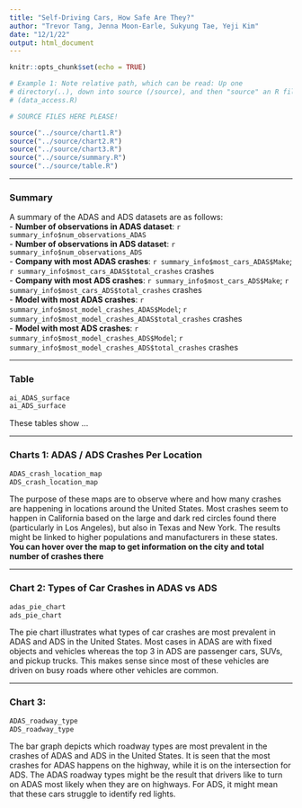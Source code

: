 ```yaml
---
title: "Self-Driving Cars, How Safe Are They?"
author: "Trevor Tang, Jenna Moon-Earle, Sukyung Tae, Yeji Kim"
date: "12/1/22"
output: html_document
---
```


```r
knitr::opts_chunk$set(echo = TRUE)
```

```r
# Example 1: Note relative path, which can be read: Up one
# directory(..), down into source (/source), and then "source" an R file
# (data_access.R)

# SOURCE FILES HERE PLEASE!

source("../source/chart1.R")
source("../source/chart2.R")
source("../source/chart3.R")
source("../source/summary.R")
source("../source/table.R")
```

---

### Summary

A summary of the ADAS and ADS datasets are as follows: <br>
- **Number of observations in ADAS dataset**: `r summary_info$num_observations_ADAS` <br>
- **Number of observations in ADS dataset**: `r summary_info$num_observations_ADS` <br>
- **Company with most ADAS crashes**: `r summary_info$most_cars_ADAS$Make`; `r summary_info$most_cars_ADAS$total_crashes` crashes <br>
- **Company with most ADS crashes**: `r summary_info$most_cars_ADS$Make`; `r summary_info$most_cars_ADS$total_crashes` crashes <br>
- **Model with most ADAS crashes**: `r summary_info$most_model_crashes_ADAS$Model`;
`r summary_info$most_model_crashes_ADAS$total_crashes` crashes <br>
- **Model with most ADS crashes**: `r summary_info$most_model_crashes_ADS$Model`;
`r summary_info$most_model_crashes_ADS$total_crashes` crashes


---

### Table
```r
ai_ADAS_surface
ai_ADS_surface
```
These tables show ...

---

### Charts 1: ADAS / ADS Crashes Per Location
```r
ADAS_crash_location_map
ADS_crash_location_map
```
The purpose of these maps are to observe where and how many crashes are happening in locations around the United States. Most crashes seem to happen in California based on the large and dark red circles found there (particularly in Los Angeles), but also in Texas and New York. The results might be linked to higher populations and manufacturers in these states. **You can hover over the map to get information on the city and total number of crashes there**

---

### Chart 2: Types of Car Crashes in ADAS vs ADS
```r
adas_pie_chart
ads_pie_chart
```
The pie chart illustrates what types of car crashes are most prevalent in ADAS and ADS in the United States. Most cases in ADAS are with fixed objects and vehicles whereas the top 3 in ADS are passenger cars, SUVs, and pickup trucks. This makes sense since most of these vehicles are driven on busy roads where other vehicles are common. 

---

### Chart 3:
```r
ADAS_roadway_type
ADS_roadway_type
```
The bar graph depicts which roadway types are most prevalent in the crashes of ADAS and ADS in the United States. It is seen that the most crashes for ADAS happens on the highway, while it is on the intersection for ADS. The ADAS roadway types might be the result that drivers like to turn on ADAS most likely when they are on highways. For ADS, it might mean that these cars struggle to identify red lights.
